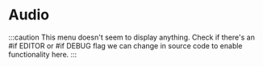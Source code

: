 # Audio

:::caution
This menu doesn't seem to display anything. Check if there's an #if EDITOR or #if DEBUG flag we can change in source code to enable functionality here.
:::